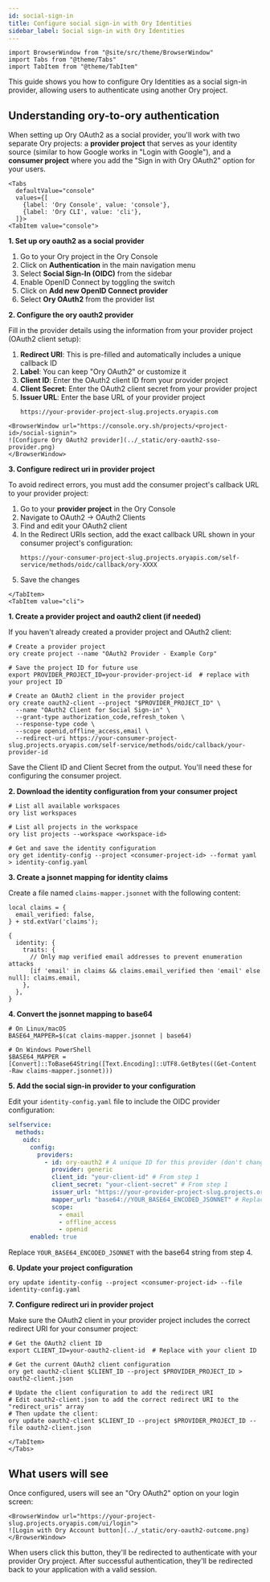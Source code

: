 ```yaml
---
id: social-sign-in
title: Configure social sign-in with Ory Identities
sidebar_label: Social sign-in with Ory Identities
---
```


```mdx-code-block
import BrowserWindow from "@site/src/theme/BrowserWindow"
import Tabs from "@theme/Tabs"
import TabItem from "@theme/TabItem"
```

This guide shows you how to configure Ory Identities as a social sign-in provider, allowing users to authenticate using another Ory
project.

## Understanding ory-to-ory authentication

When setting up Ory OAuth2 as a social provider, you'll work with two separate Ory projects: a **provider project** that serves as
your identity source (similar to how Google works in "Login with Google"), and a **consumer project** where you add the "Sign in
with Ory OAuth2" option for your users.

```mdx-code-block
<Tabs
  defaultValue="console"
  values={[
    {label: 'Ory Console', value: 'console'},
    {label: 'Ory CLI', value: 'cli'},
  ]}>
<TabItem value="console">
```

**1. Set up ory oauth2 as a social provider**

1. Go to your Ory project in the Ory Console
2. Click on **Authentication** in the main navigation menu
3. Select **Social Sign-In (OIDC)** from the sidebar
4. Enable OpenID Connect by toggling the switch
5. Click on **Add new OpenID Connect provider**
6. Select **Ory OAuth2** from the provider list

**2. Configure the ory oauth2 provider**

Fill in the provider details using the information from your provider project (OAuth2 client setup):

1. **Redirect URI**: This is pre-filled and automatically includes a unique callback ID
2. **Label**: You can keep "Ory OAuth2" or customize it
3. **Client ID**: Enter the OAuth2 client ID from your provider project
4. **Client Secret**: Enter the OAuth2 client secret from your provider project
5. **Issuer URL**: Enter the base URL of your provider project
   ```
   https://your-provider-project-slug.projects.oryapis.com
   ```

```mdx-code-block
<BrowserWindow url="https://console.ory.sh/projects/<project-id>/social-signin">
![Configure Ory OAuth2 provider](../_static/ory-oauth2-sso-provider.png)
</BrowserWindow>
```

**3. Configure redirect uri in provider project**

To avoid redirect errors, you must add the consumer project's callback URL to your provider project:

1. Go to your **provider project** in the Ory Console
2. Navigate to OAuth2 → OAuth2 Clients
3. Find and edit your OAuth2 client
4. In the Redirect URIs section, add the exact callback URL shown in your consumer project's configuration:
   ```
   https://your-consumer-project-slug.projects.oryapis.com/self-service/methods/oidc/callback/ory-XXXX
   ```
5. Save the changes

```mdx-code-block
</TabItem>
<TabItem value="cli">
```

**1. Create a provider project and oauth2 client (if needed)**

If you haven't already created a provider project and OAuth2 client:

```shell
# Create a provider project
ory create project --name "OAuth2 Provider - Example Corp"

# Save the project ID for future use
export PROVIDER_PROJECT_ID=your-provider-project-id  # replace with your project ID

# Create an OAuth2 client in the provider project
ory create oauth2-client --project "$PROVIDER_PROJECT_ID" \
  --name "OAuth2 Client for Social Sign-in" \
  --grant-type authorization_code,refresh_token \
  --response-type code \
  --scope openid,offline_access,email \
  --redirect-uri https://your-consumer-project-slug.projects.oryapis.com/self-service/methods/oidc/callback/your-provider-id
```

Save the Client ID and Client Secret from the output. You'll need these for configuring the consumer project.

**2. Download the identity configuration from your consumer project**

```shell
# List all available workspaces
ory list workspaces

# List all projects in the workspace
ory list projects --workspace <workspace-id>

# Get and save the identity configuration
ory get identity-config --project <consumer-project-id> --format yaml > identity-config.yaml
```

**3. Create a jsonnet mapping for identity claims**

Create a file named `claims-mapper.jsonnet` with the following content:

```jsonnet
local claims = {
  email_verified: false,
} + std.extVar('claims');

{
  identity: {
    traits: {
      // Only map verified email addresses to prevent enumeration attacks
      [if 'email' in claims && claims.email_verified then 'email' else null]: claims.email,
    },
  },
}
```

**4. Convert the jsonnet mapping to base64**

```shell
# On Linux/macOS
BASE64_MAPPER=$(cat claims-mapper.jsonnet | base64)

# On Windows PowerShell
$BASE64_MAPPER = [Convert]::ToBase64String([Text.Encoding]::UTF8.GetBytes((Get-Content -Raw claims-mapper.jsonnet)))
```

**5. Add the social sign-in provider to your configuration**

Edit your `identity-config.yaml` file to include the OIDC provider configuration:

```yaml
selfservice:
  methods:
    oidc:
      config:
        providers:
          - id: ory-oauth2 # A unique ID for this provider (don't change once set)
            provider: generic
            client_id: "your-client-id" # From step 1
            client_secret: "your-client-secret" # From step 1
            issuer_url: "https://your-provider-project-slug.projects.oryapis.com" # Provider project URL
            mapper_url: "base64://YOUR_BASE64_ENCODED_JSONNET" # Replace with your base64 content
            scope:
              - email
              - offline_access
              - openid
      enabled: true
```

Replace `YOUR_BASE64_ENCODED_JSONNET` with the base64 string from step 4.

**6. Update your project configuration**

```shell
ory update identity-config --project <consumer-project-id> --file identity-config.yaml
```

**7. Configure redirect uri in provider project**

Make sure the OAuth2 client in your provider project includes the correct redirect URI for your consumer project:

```shell
# Get the OAuth2 client ID
export CLIENT_ID=your-oauth2-client-id  # Replace with your client ID

# Get the current OAuth2 client configuration
ory get oauth2-client $CLIENT_ID --project $PROVIDER_PROJECT_ID > oauth2-client.json

# Update the client configuration to add the redirect URI
# Edit oauth2-client.json to add the correct redirect URI to the "redirect_uris" array
# Then update the client:
ory update oauth2-client $CLIENT_ID --project $PROVIDER_PROJECT_ID --file oauth2-client.json
```

```mdx-code-block
</TabItem>
</Tabs>
```

## What users will see

Once configured, users will see an "Ory OAuth2" option on your login screen:

```mdx-code-block
<BrowserWindow url="https://your-project-slug.projects.oryapis.com/ui/login">
![Login with Ory Account button](../_static/ory-oauth2-outcome.png)
</BrowserWindow>
```

When users click this button, they'll be redirected to authenticate with your provider Ory project. After successful
authentication, they'll be redirected back to your application with a valid session.
